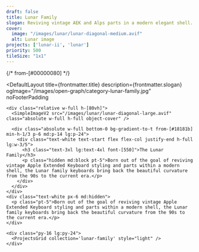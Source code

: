 ```yaml
---
draft: false
title: Lunar Family
slogan: Reviving vintage AEK and Alps parts in a modern elegant shell.
cover:
  image: "/images/lunar/lunar-diagonal-medium.avif"
  alt: Lunar image
projects: ['lunar-ii', 'lunar']
priority: 500
tileSize: "1x1"
---
```


{/* from-[#00000080] */}

<DefaultLayout 
  title={frontmatter.title} 
  description={frontmatter.slogan} 
  ogImage="/images/open-graph/category-lunar-family.jpg"
  noFooterPadding
>

  <div class="bg-zinc-900 pb-20">

    <div class="relative w-full h-[80vh]">
      <SimpleImageV2 src="/images/lunar/lunar-diagonal-large.avif" class="absolute w-full h-full object-cover" />

      <div class="absolute w-full bottom-0 bg-gradient-to-t from-[#18181b] min-h-1/3 p-6 md:p-14 lg:p-24">
        <div class="text-white text-start flex flex-col justify-end h-full lg:w-3/5">
          <h3 class="text-3xl lg:text-4xl font-[550]">The Lunar Family</h3>
          <p class="hidden md:block pt-5">Born out of the goal of reviving vintage Apple Extended Keyboard styling and parts within a modern shell, the Lunar family keyboards bring back the beautiful curvature from the 90s to the current era.</p>
        </div>
      </div>
    </div>
    <div class="text-white px-6 md:hidden">
      <p class="pt-5">Born out of the goal of reviving vintage Apple Extended Keyboard styling and parts within a modern shell, the Lunar family keyboards bring back the beautiful curvature from the 90s to the current era.</p>
    </div>

    <div class="py-16 lg:py-24">
      <ProjectsGrid collection='lunar-family' style="light" />
    </div>

  </div>

</DefaultLayout>